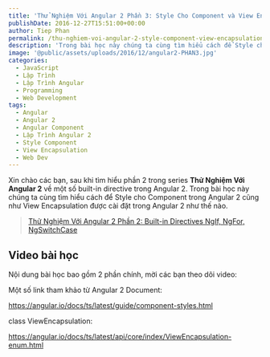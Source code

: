 ```yaml
---
title: 'Thử Nghiệm Với Angular 2 Phần 3: Style Cho Component và View Encapsulation'
publishDate: 2016-12-27T15:51:00+00:00
author: Tiep Phan
permalink: /thu-nghiem-voi-angular-2-style-component-view-encapsulation/
description: 'Trong bài học này chúng ta cùng tìm hiểu cách để Style cho Component trong Angular 2 cũng như View Encapsulation được cài đặt trong Angular 2 như thế nào.'
image: '@public/assets/uploads/2016/12/angular2-PHAN3.jpg'
categories:
  - JavaScript
  - Lập Trình
  - Lập Trình Angular
  - Programming
  - Web Development
tags:
  - Angular
  - Angular 2
  - Angular Component
  - Lập Trình Angular 2
  - Style Component
  - View Encapsulation
  - Web Dev
---
```



Xin chào các bạn, sau khi tìm hiểu phần 2 trong series **Thử Nghiệm Với Angular 2** về một số built-in directive trong Angular 2. Trong bài học này chúng ta cùng tìm hiểu cách để Style cho Component trong Angular 2 cũng như View Encapsulation được cài đặt trong Angular 2 như thế nào.

<blockquote>
  <p>
    <a href="/thu-nghiem-voi-angular-2-built-in-directives-ngif-ngfor-ngswitchcase/">Thử Nghiệm Với Angular 2 Phần 2: Built-in Directives NgIf, NgFor, NgSwitchCase</a>
  </p>
</blockquote>

## Video bài học
Nội dung bài học bao gồm 2 phần chính, mời các bạn theo dõi video:

<Youtube id="3ln6wGnrpWI" />

Một số link tham khảo từ Angular 2 Document:

<a href="https://angular.io/docs/ts/latest/guide/component-styles.html" target="_blank">https://angular.io/docs/ts/latest/guide/component-styles.html</a>

class ViewEncapsulation:

<a href="https://angular.io/docs/ts/latest/api/core/index/ViewEncapsulation-enum.html" target="_blank">https://angular.io/docs/ts/latest/api/core/index/ViewEncapsulation-enum.html</a>
